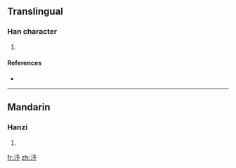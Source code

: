 ==Translingual==

===Han character===
{{Han char|rn=85|rad=水|as=04|sn=7|four=|canj=水弓戈弓 (ENIN)}}

# {{defn|Han|sort=水04}}

====References====
* {{Han ref|kx=0609.090|dkj=17180|dj=1002.060|hdz=31576.040|uh=6C7F|ud=27775}}

----

==Mandarin==

===Hanzi===
{{cmn-hanzi|pin=[[xù]] ([[xu4]]), [[yín]] ([[yin2]])|wg=hsü<sup>4</sup>, yin<sup>2</sup>}}

# {{defn|Mandarin|sort=水04}}

[[fr:汿]]
[[zh:汿]]